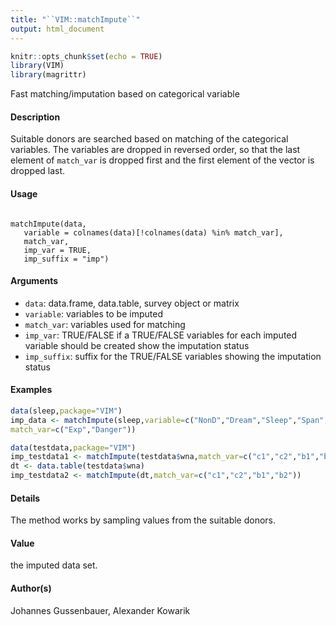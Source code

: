 ```yaml
---
title: "``VIM::matchImpute``"
output: html_document
---
```


```r
knitr::opts_chunk$set(echo = TRUE)
library(VIM)
library(magrittr)
```

Fast matching/imputation based on categorical variable

#### Description 

Suitable donors are searched based on matching of the categorical variables. 
The variables are dropped in reversed order, so that the last element of ``match_var`` is dropped first and the first element of the vector is dropped last.

#### Usage 
<pre><code>
matchImpute(data, 
   variable = colnames(data)[!colnames(data) %in% match_var],
   match_var, 
   imp_var = TRUE, 
   imp_suffix = "imp")
</code></pre>

#### Arguments
* ``data``: data.frame, data.table, survey object or matrix
* ``variable``: variables to be imputed
* ``match_var``: variables used for matching
* ``imp_var``: TRUE/FALSE if a TRUE/FALSE variables for each imputed variable should be created show the imputation status
* ``imp_suffix``: suffix for the TRUE/FALSE variables showing the imputation status


#### Examples 
```r
data(sleep,package="VIM")
imp_data <- matchImpute(sleep,variable=c("NonD","Dream","Sleep","Span","Gest"),
match_var=c("Exp","Danger"))
```


```r
data(testdata,package="VIM")
imp_testdata1 <- matchImpute(testdata$wna,match_var=c("c1","c2","b1","b2"))
dt <- data.table(testdata$wna)
imp_testdata2 <- matchImpute(dt,match_var=c("c1","c2","b1","b2"))
```
#### Details 

The method works by sampling values from the suitable donors.

#### Value
the imputed data set.

#### Author(s)
Johannes Gussenbauer, Alexander Kowarik
